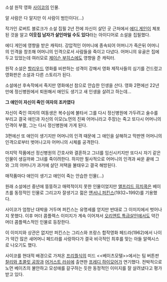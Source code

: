 소설 원작 영화 [[사이코]]의 인물.

알 사람은 다 알지만 이 사람이 범인이다(...)

작가인 로버트 블로크가 소설 집필 2년 전에 자신이 살던 곳 근처에서 [[에디 게인]]이 체포된 것을 알고 '''이웃집 남자가 살인마일 수도 있다'''라는 아이디어로 소설을 집필했다.

에디 게인에 영향을 받은 캐릭터. 강압적인 어머니에 종속되어 어머니가 죽은뒤 어머니의 인격을 창조해 어머니의 인격으로서 사람들을 죽이고 다녔다. 어머니의 유골은 집에 두고 있었는데 여러모로 [[제이슨 부히스]]에도 영향을 준 캐릭터.

원작 소설은 [[할리우드]] 영화를 비판하는 성격이 강해서 영화 제작사들의 심기를 건드렸고 영화판은 소설과 다른 스토리가 된다.

소설에선 후속작에서 죽지만 영화에선 참으로 안습한 인생을 산다. 영화 2편에선 22년만에 정신병원에서 퇴원해서 애인도 생기고 새 인생을 살려고 하는데...

'''그 애인이 자신이 죽인 여자의 조카였다'''

자신이 죽인 여자의 여동생은 복수심에 불타서 그를 다시 정신병원에 가두려고 술수를 부리고 결국 애인과 자신의 이모(노먼의 진짜 어머니라고 주장)는 죽고 또다시 어머니의 인격이 부활, 그는 다시 정신병원에 가게 된다.  

3편에선 또 애인이 생기지만 어머니의 인격 때문에 그 애인을 살해하고 막판엔 어머니의 인격으로부터 벗어나고자 어머니의 시체를 공격한다.

마지막 작품에선 정신병원의 간호사와 결혼하고 그녀를 임신시키지만 또다시 자기 같은 인물이 생길까봐 그녀를 죽이려한다.  하지만 필사적으로 어머니의 인격과 싸운 끝에 그와 그의 어머니가 과거에 살던 저택을 불태우고 결국 해방된다.

매작품마다 애인이 생기고 애인이 죽는 안습한 인물(...)

원래 소설에선 중년에 뚱뚱하고 매력적이지 못한 인물이었지만 [[앨프리드 히치콕]]은 베이츠를 동정적인 인물로 그리고자 잘생기고 젊은 [[앤서니 퍼킨스]](1932~1992)를 기용했다.  

사이코가 엄청난 대박을 거두며 퍼킨스는 유명세를 얻지만 반대로 그 이미지에서 벗어나지 못했다. 이후 머더 콤플렉스 이미지가 계속 이어져서 [[오리엔트 특급살인]]에서도 약간 머더 콤플렉스적인 인물로 등장한다.

이 이미지와 상관은 없지만 퍼킨스는 그리스와 프랑스 합작영화 페드라(1962)에서 나이가 약간 많은 새어머니 페드라를 사랑하다가 결국 비극적인 최후를 맞는 아들 알렉시스로 나오기도 했다.

사이코를 현대적 배경으로 가져온 [[프리퀄]]식의 미드 <<베이츠모텔>>에서는 팀 버튼판 [[찰리와 초콜릿 공장]]과 [[어거스트 러쉬]]에 출연한 [[프레디 하이모어]]가 연기했다. 전박적으로 노먼 베이츠의 불안하고 모성애를 갈구하는 듯한 동정적인 이미지를 잘 살려냈다고 평가받고 있다.
